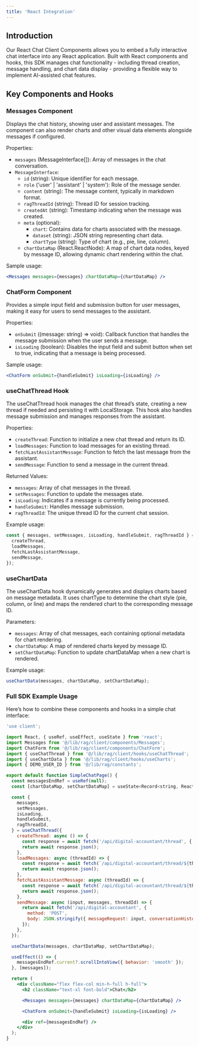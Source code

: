 ```yaml
---
title: 'React Integration'
---
```


## Introduction

Our React Chat Client Components allows you to embed a fully interactive chat interface into any React application. Built with React components and hooks, this SDK manages chat functionality - including thread creation, message handling, and chart data display - providing a flexible way to implement AI-assisted chat features.

## Key Components and Hooks

###	Messages Component
Displays the chat history, showing user and assistant messages. The component can also render charts and other visual data elements alongside messages if configured.

Properties:

- `messages` (MessageInterface[]): Array of messages in the chat conversation.
- `MessageInterface`:
  - `id` (string): Unique identifier for each message.
  - `role` ('user' | 'assistant' | 'system'): Role of the message sender.
  - `content` (string): The message content, typically in markdown format.
  - `ragThreadId` (string): Thread ID for session tracking.
  - `createdAt` (string): Timestamp indicating when the message was created.
  - `meta` (optional):
    - `chart`: Contains data for charts associated with the message.
    - `dataset` (string): JSON string representing chart data.
    - `chartType` (string): Type of chart (e.g., pie, line, column).
  - `chartDataMap` (React.ReactNode): A map of chart data nodes, keyed by message ID, allowing dynamic chart rendering within the chat.

Sample usage:
```jsx
<Messages messages={messages} chartDataMap={chartDataMap} />
```

### ChatForm Component
Provides a simple input field and submission button for user messages, making it easy for users to send messages to the assistant.

Properties:

- `onSubmit` ((message: string) => void): Callback function that handles the message submission when the user sends a message.
- `isLoading` (boolean): Disables the input field and submit button when set to true, indicating that a message is being processed.

Sample usage:
```jsx
<ChatForm onSubmit={handleSubmit} isLoading={isLoading} />
```

### useChatThread Hook

The useChatThread hook manages the chat thread’s state, creating a new thread if needed and persisting it with LocalStorage. This hook also handles message submission and manages responses from the assistant.

Properties:

- `createThread`: Function to initialize a new chat thread and return its ID.
- `loadMessages`: Function to load messages for an existing thread.
- `fetchLastAssistantMessage`: Function to fetch the last message from the assistant.
- `sendMessage`: Function to send a message in the current thread.

Returned Values:

- `messages`: Array of chat messages in the thread.
- `setMessages`: Function to update the messages state.
- `isLoading`: Indicates if a message is currently being processed.
- `handleSubmit`: Handles message submission.
- `ragThreadId`: The unique thread ID for the current chat session.

Example usage:
```jsx
const { messages, setMessages, isLoading, handleSubmit, ragThreadId } = useChatThread({
  createThread,
  loadMessages,
  fetchLastAssistantMessage,
  sendMessage,
});
```

### useChartData

The useChartData hook dynamically generates and displays charts based on message metadata. It uses chartType to determine the chart style (pie, column, or line) and maps the rendered chart to the corresponding message ID.

Parameters:

- `messages`: Array of chat messages, each containing optional metadata for chart rendering.
- `chartDataMap`: A map of rendered charts keyed by message ID.
- `setChartDataMap`: Function to update chartDataMap when a new chart is rendered.

Example usage:
```jsx
useChartData(messages, chartDataMap, setChartDataMap);
```

### Full SDK Example Usage

Here’s how to combine these components and hooks in a simple chat interface:

```jsx
'use client';

import React, { useRef, useEffect, useState } from 'react';
import Messages from '@/lib/rag/client/components/Messages';
import ChatForm from '@/lib/rag/client/components/ChatForm';
import { useChatThread } from '@/lib/rag/client/hooks/useChatThread';
import { useChartData } from '@/lib/rag/client/hooks/useCharts';
import { DEMO_USER_ID } from '@/lib/rag/constants';

export default function SimpleChatPage() {
  const messagesEndRef = useRef(null);
  const [chartDataMap, setChartDataMap] = useState<Record<string, React.ReactNode>>({});

  const {
    messages,
    setMessages,
    isLoading,
    handleSubmit,
    ragThreadId,
  } = useChatThread({
    createThread: async () => {
      const response = await fetch('/api/digital-accountant/thread', { method: 'POST' });
      return await response.json();
    },
    loadMessages: async (threadId) => {
      const response = await fetch(`/api/digital-accountant/thread/${threadId}`);
      return await response.json();
    },
    fetchLastAssistantMessage: async (threadId) => {
      const response = await fetch(`/api/digital-accountant/thread/${threadId}/lastAssistantMessage`);
      return await response.json();
    },
    sendMessage: async (input, messages, threadId) => {
      return await fetch('/api/digital-accountant', {
        method: 'POST',
        body: JSON.stringify({ messageRequest: input, conversationHistory: messages, ragThreadId: threadId }),
      });
    },
  });

  useChartData(messages, chartDataMap, setChartDataMap);

  useEffect(() => {
    messagesEndRef.current?.scrollIntoView({ behavior: 'smooth' });
  }, [messages]);

  return (
    <div className="flex flex-col min-h-full h-full">
      <h2 className="text-xl font-bold">Chat</h2>

      <Messages messages={messages} chartDataMap={chartDataMap} />

      <ChatForm onSubmit={handleSubmit} isLoading={isLoading} />

      <div ref={messagesEndRef} />
    </div>
  );
}
```